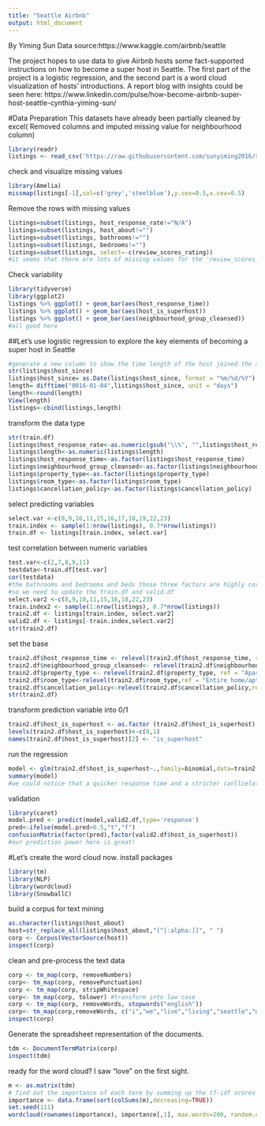 ```yaml
---
title: "Seattle Airbnb"
output: html_document
---
```


By Yiming Sun
Data source:https://www.kaggle.com/airbnb/seattle

The project hopes to use data to give Airbnb hosts some fact-supported instructions on how to become a super host in Seattle. The first part of the project is a logistic regression, and the second part is a word cloud visualization of hosts' introductions.
A report blog with insights could be seen here: https://www.linkedin.com/pulse/how-become-airbnb-super-host-seattle-cynthia-yiming-sun/

#Data Preparation
This datasets have already been partially cleaned by excel( Removed columns and imputed missing value for neighbourhood column)
```r
library(readr)
listings <- read_csv('https://raw.githubusercontent.com/sunyiming2016/seattle_airbnb_superhost_classification/master/listings.csv',na='.')
```

check and visualize missing values
```r
library(Amelia)
missmap(listings[-1],col=c('grey','steelblue'),y.cex=0.5,x.cex=0.5)
```

Remove the rows with missing values
```r
listings=subset(listings, host_response_rate!="N/A")
listings=subset(listings, host_about!="")
listings=subset(listings, bathrooms!="")
listings=subset(listings, bedrooms!="")
listings=subset(listings, select=-c(review_scores_rating))
#it seems that there are lots of missing values for the 'review_scores_rating' variable, and we might run into endogeneity issues to put it into the superhost regression. So we remove this variable here.
```

Check variability
```r
library(tidyverse)
library(ggplot2)
listings %>% ggplot() + geom_bar(aes(host_response_time))
listings %>% ggplot() + geom_bar(aes(host_is_superhost))
listings %>% ggplot() + geom_bar(aes(neighbourhood_group_cleansed))
#all good here
```

##Let's use logistic regression to explore the key elements of becoming a super host in Seattle
```r
#generate a new column to show the time length of the host joined the airbnb
str(listings$host_since)
listings$host_since= as.Date(listings$host_since, format = "%m/%d/%Y")
length= difftime("0016-01-04",listings$host_since, unit = "days")
length<-round(length)
View(length)
listings<-cbind(listings,length)
```

transform the data type
```r
str(train.df)
listings$host_response_rate<-as.numeric(gsub("\\%", "",listings$host_response_rate))
listings$length<-as.numeric(listings$length)
listings$host_response_time<-as.factor(listings$host_response_time)
listings$neighbourhood_group_cleansed<-as.factor(listings$neighbourhood_group_cleansed)
listings$property_type<-as.factor(listings$property_type)
listings$room_type<-as.factor(listings$room_type)
listings$cancellation_policy<-as.factor(listings$cancellation_policy)
```

select predicting variables
```r
select.var <-c(8,9,10,11,15,16,17,18,19,22,23)
train.index <- sample(1:nrow(listings), 0.7*nrow(listings))
train.df <- listings[train.index, select.var]
```

test correlation between numeric variables
```r
test.var<-c(2,7,8,9,11)
testdata<-train.df[test.var]
cor(testdata)
#the bathrooms and bedrooms and beds those three factors are highly corelated, let's just keep one: bedrooms
#so we need to update the train.df and valid.df
select.var2 <-c(8,9,10,11,15,16,18,22,23)
train.index2 <- sample(1:nrow(listings), 0.7*nrow(listings))
train2.df <- listings[train.index, select.var2]
valid2.df <- listings[-train.index,select.var2]
str(train2.df)
```


set the base
```r
train2.df$host_response_time <- relevel(train2.df$host_response_time, ref = "within an hour")
train2.df$neighbourhood_group_cleansed<- relevel(train2.df$neighbourhood_group_cleansed, ref = "University District")
train2.df$property_type <- relevel(train2.df$property_type, ref = "Apartment")
train2.df$room_type<-relevel(train2.df$room_type,ref = "Entire home/apt")
train2.df$cancellation_policy<-relevel(train2.df$cancellation_policy,ref = "flexible")
str(train2.df)
```

transform prediction variable into 0/1
```r
train2.df$host_is_superhost <- as.factor (train2.df$host_is_superhost) 
levels(train2.df$host_is_superhost)<-c(0,1)
names(train2.df$host_is_superhost)[2] <- "is_superhost"

```

run the regression
```r
model <- glm(train2.df$host_is_superhost~.,family=binomial,data=train2.df)
summary(model)
#we could notice that a quicker response time and a stricter canllcelation policy would lead to a higher probablity of becoming a superhost. Host with properties in University District are the least possible to become a superhost. Property type cabin is significantly better than apartment,sharedroom type is significantly worse than entire home/apt. And the host's length of joining airbnb doesn't play an important role in effecting whether the host would become a superhost. And a surprising result is that more bedrooms tend to decrease the host's probability of becoming a superhost. I think it might be a lurking variable here. Perhaps more bedrooms tend to be more less affordable and that might be the reason to decrease the property's popularity. 
```

validation
```r
library(caret)
model.pred <- predict(model,valid2.df,type='response')
pred<-ifelse(model.pred>0.5,"t","f")
confusionMatrix(factor(pred),factor(valid2.df$host_is_superhost))
#our prediction power here is great!
```

#Let's create the word cloud now. 
install packages
```r
library(tm)
library(NLP)
library(wordcloud)
library(SnowballC)
```

build a corpus for text mining
```r
as.character(listings$host_about)
host=str_replace_all(listings$host_about,"[^[:alpha:]]", " ") 
corp <- Corpus(VectorSource(host))
inspect(corp)
```

clean and pre-process the text data
```r
corp <- tm_map(corp, removeNumbers)
corp<- tm_map(corp, removePunctuation)
corp <- tm_map(corp, stripWhitespace) 
corp<- tm_map(corp, tolower) #transform into low case
corp <- tm_map(corp, removeWords, stopwords("english")) 
corp<- tm_map(corp,removeWords, c("i","we","live","living","seattle","washington","airbnb"))#remove your own stop word
inspect(corp)
```

Generate the spreadsheet representation of the documents.
```r
tdm <- DocumentTermMatrix(corp)
inspect(tdm)
```

ready for the word cloud? I saw "love" on the first sight.
```r
m <- as.matrix(tdm)
# find out the importance of each term by summing up the tf-idf scores over the corpus
importance <- data.frame(sort(colSums(m),decreasing=TRUE))
set.seed(111)
wordcloud(rownames(importance), importance[,1], max.words=200, random.order=FALSE, rot.per=0.35,colors=brewer.pal(8, "Dark2"))
```

